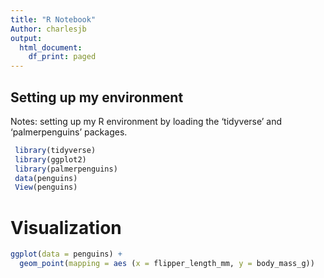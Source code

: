 ```yaml
---
title: "R Notebook"
Author: charlesjb
output:
  html_document:
    df_print: paged
---
```


## Setting up my environment
Notes: setting up my R environment by loading the 'tidyverse' and 
'palmerpenguins' packages. 

```r
 library(tidyverse)
 library(ggplot2)
 library(palmerpenguins)
 data(penguins)
 View(penguins)
```

# Visualization

```r
ggplot(data = penguins) +
  geom_point(mapping = aes (x = flipper_length_mm, y = body_mass_g))
```


